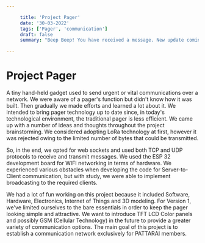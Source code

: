```yaml
---

     title: 'Project Pager'
     date: '30-03-2022'
     tags: ['Pager', 'communication']
     draft: false
     summary: "Beep Beep! You have received a message. New update coming up."

---
```


# Project Pager

A tiny hand-held gadget used to send urgent or vital communications over a network. We were aware of a pager's function but didn't know how it was built. Then gradually we made efforts and learned a lot about it. We intended to bring pager technology up to date since, in today's technological environment, the traditional pager is less efficient. We came up with a number of ideas and thoughts throughout the project brainstorming. We considered adopting LoRa technology at first, however it was rejected owing to the limited number of bytes that could be transmitted.

So, in the end, we opted for web sockets and used both TCP and UDP protocols to receive and transmit messages. We used the ESP 32 development board for WIFI networking in terms of hardware. We experienced various obstacles when developing the code for Server-to-Client communication, but with study, we were able to implement broadcasting to the required clients.

We had a lot of fun working on this project because it included Software, Hardware, Electronics, Internet of Things and 3D modeling. For Version 1, we've limited ourselves to the bare essentials in order to keep the pager looking simple and attractive. We want to introduce TFT LCD Color panels and possibly GSM (Cellular Technology) in the future to provide a greater variety of communication options. The main goal of this project is to establish a communication network exclusively for PATTARAI members.
